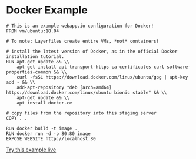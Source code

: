 # Docker Example

```Layerfile
# This is an example webapp.io configuration for Docker!
FROM vm/ubuntu:18.04

# To note: Layerfiles create entire VMs, *not* containers!

# install the latest version of Docker, as in the official Docker installation tutorial.
RUN apt-get update && \\
    apt-get install apt-transport-https ca-certificates curl software-properties-common && \\
    curl -fsSL https://download.docker.com/linux/ubuntu/gpg | apt-key add - && \\
    add-apt-repository "deb [arch=amd64] https://download.docker.com/linux/ubuntu bionic stable" && \\
    apt-get update && \\
    apt install docker-ce

# copy files from the repository into this staging server
COPY . .

RUN docker build -t image .
RUN docker run -d -p 80:80 image
EXPOSE WEBSITE http://localhost:80
```

[Try this example live](/onboarding/github)

